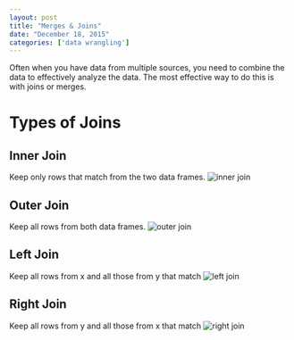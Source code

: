 ```yaml
---
layout: post
title: "Merges & Joins"
date: "December 18, 2015"
categories: ['data wrangling']
---
```


Often when you have data from multiple sources, you need to combine the data to effectively analyze the data. The most effective way to do this is with joins or merges. 

# Types of Joins

## Inner Join
Keep only rows that match from the two data frames.
![inner join](http://jnguyen92.github.io/nhuyhoa/figure/images/inner_join.png)

## Outer Join
Keep all rows from both data frames.
![outer join](http://jnguyen92.github.io/nhuyhoa/figure/images/outer_join.png)

## Left Join
Keep all rows from x and all those from y that match
![left join](http://jnguyen92.github.io/nhuyhoa/figure/images/left_join.png)

## Right Join
Keep all rows from y and all those from x that match
![right join](http://jnguyen92.github.io/nhuyhoa/figure/images/right_join.png)